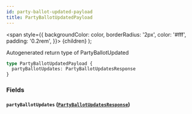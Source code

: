 ```yaml
---
id: party-ballot-updated-payload
title: PartyBallotUpdatedPayload
---
```


<span
style={{
      backgroundColor: color,
      borderRadius: '2px',
      color: '#fff',
      padding: '0.2rem',
    }}>
{children}
</span>
);

Autogenerated return type of PartyBallotUpdated

```graphql
type PartyBallotUpdatedPayload {
  partyBallotUpdates: PartyBallotUpdatesResponse
}
```

### Fields

#### `partyBallotUpdates` ([`PartyBallotUpdatesResponse`](/docs/api/objects/party-ballot-updates-response))
